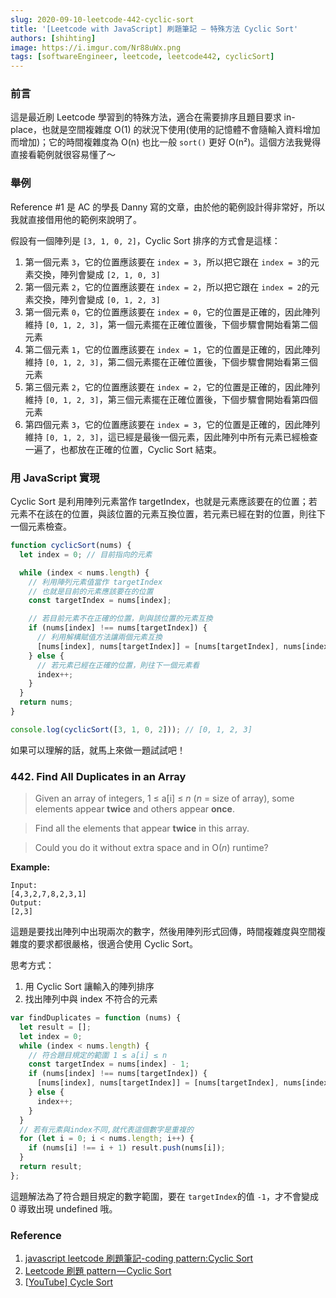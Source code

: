 ```yaml
---
slug: 2020-09-10-leetcode-442-cyclic-sort
title: '[Leetcode with JavaScript] 刷題筆記 — 特殊方法 Cyclic Sort'
authors: [shihting]
image: https://i.imgur.com/Nr88uWx.png
tags: [softwareEngineer, leetcode, leetcode442, cyclicSort]
---
```


<MDXImg src="https://i.imgur.com/Nr88uWx.png" source="https://zecwang.com/2020/05/11/coding%20interview/pattern%20-%20cyclic%20sort/pattern%20-%20cyclic%20sort/" />

### 前言

這是最近刷 Leetcode 學習到的特殊方法，適合在需要排序且題目要求 in-place，也就是空間複雜度 O(1) 的狀況下使用(使用的記憶體不會隨輸入資料增加而增加)；它的時間複雜度為 O(n) 也比一般 `sort()` 更好 O(n²)。這個方法我覺得直接看範例就很容易懂了～

<!--truncate-->

### 舉例

Reference #1 是 AC 的學長 Danny 寫的文章，由於他的範例設計得非常好，所以我就直接借用他的範例來說明了。

假設有一個陣列是 `[3, 1, 0, 2]`，Cyclic Sort 排序的方式會是這樣：

1. 第一個元素 `3`，它的位置應該要在 `index = 3`，所以把它跟在 `index = 3`的元素交換，陣列會變成 `[2, 1, 0, 3]`
2. 第一個元素 `2`，它的位置應該要在 `index = 2`，所以把它跟在 `index = 2`的元素交換，陣列會變成 `[0, 1, 2, 3]`
3. 第一個元素 `0`，它的位置應該要在 `index = 0`，它的位置是正確的，因此陣列維持 `[0, 1, 2, 3]`，第一個元素擺在正確位置後，下個步驟會開始看第二個元素
4. 第二個元素 `1`，它的位置應該要在 `index = 1`，它的位置是正確的，因此陣列維持 `[0, 1, 2, 3]`，第二個元素擺在正確位置後，下個步驟會開始看第三個元素
5. 第三個元素 `2`，它的位置應該要在 `index = 2`，它的位置是正確的，因此陣列維持 `[0, 1, 2, 3]`，第三個元素擺在正確位置後，下個步驟會開始看第四個元素
6. 第四個元素 `3`，它的位置應該要在 `index = 3`，它的位置是正確的，因此陣列維持 `[0, 1, 2, 3]`，這已經是最後一個元素，因此陣列中所有元素已經檢查一遍了，也都放在正確的位置，Cyclic Sort 結束。

### 用 JavaScript 實現

Cyclic Sort 是利用陣列元素當作 targetIndex，也就是元素應該要在的位置；若元素不在該在的位置，與該位置的元素互換位置，若元素已經在對的位置，則往下一個元素檢查。

```javascript
function cyclicSort(nums) {
  let index = 0; // 目前指向的元素

  while (index < nums.length) {
    // 利用陣列元素值當作 targetIndex
    // 也就是目前的元素應該要在的位置
    const targetIndex = nums[index];

    // 若目前元素不在正確的位置，則與該位置的元素互換
    if (nums[index] !== nums[targetIndex]) {
      // 利用解構賦值方法讓兩個元素互換
      [nums[index], nums[targetIndex]] = [nums[targetIndex], nums[index]];
    } else {
      // 若元素已經在正確的位置，則往下一個元素看
      index++;
    }
  }
  return nums;
}

console.log(cyclicSort([3, 1, 0, 2])); // [0, 1, 2, 3]
```

如果可以理解的話，就馬上來做一題試試吧！

### 442. Find All Duplicates in an Array

> Given an array of integers, 1 ≤ a[i] ≤ _n_ (_n_ = size of array), some elements appear **twice** and others appear **once**.

> Find all the elements that appear **twice** in this array.

> Could you do it without extra space and in O(_n_) runtime?

**Example:**

```
Input:
[4,3,2,7,8,2,3,1]
Output:
[2,3]
```

這題是要找出陣列中出現兩次的數字，然後用陣列形式回傳，時間複雜度與空間複雜度的要求都很嚴格，很適合使用 Cyclic Sort。

思考方式：

1. 用 Cyclic Sort 讓輸入的陣列排序
2. 找出陣列中與 index 不符合的元素

```javascript
var findDuplicates = function (nums) {
  let result = [];
  let index = 0;
  while (index < nums.length) {
    // 符合題目規定的範圍 1 ≤ a[i] ≤ n
    const targetIndex = nums[index] - 1;
    if (nums[index] !== nums[targetIndex]) {
      [nums[index], nums[targetIndex]] = [nums[targetIndex], nums[index]];
    } else {
      index++;
    }
  }
  // 若有元素與index不同,就代表這個數字是重複的
  for (let i = 0; i < nums.length; i++) {
    if (nums[i] !== i + 1) result.push(nums[i]);
  }
  return result;
};
```

這題解法為了符合題目規定的數字範圍，要在 `targetIndex`的值 `-1`，才不會變成 0 導致出現 undefined 哦。

### Reference

1. [javascript leetcode 刷題筆記-coding pattern:Cyclic Sort](https://eruditeness.news.blog/2020/08/26/javascript-leetcode刷題筆記-coding-patterncyclic-sort/)
2. [Leetcode 刷題 pattern — Cyclic Sort](https://blog.techbridge.cc/2020/02/16/leetcode-刷題-pattern-cyclic-sort/)
3. [[YouTube\] Cycle Sort](https://www.youtube.com/watch?v=ZSJGf5Ngw18)
